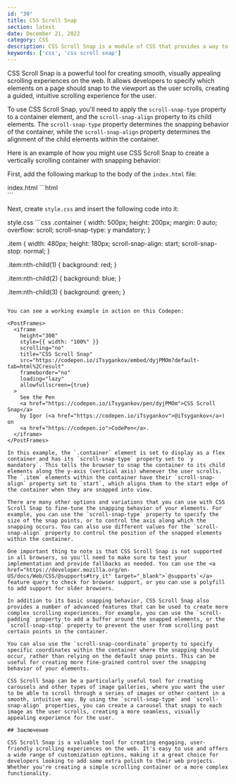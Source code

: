 ```yaml
---
id: "30"
title: CSS Scroll Snap
section: latest
date: December 21, 2022
category: CSS
description: CSS Scroll Snap is a module of CSS that provides a way to control scrolling behavior on websites and web applications. It allows developers to specify which elements should snap to the viewport as the user scrolls, creating a smooth, visually appealing experience. Use CSS Scroll Snap to create carousels, image galleries, and other types of content that benefit from a guided scrolling experience.
keywords: ['css', 'css scroll snap']
---
```


CSS Scroll Snap is a powerful tool for creating smooth, visually appealing scrolling experiences on the web. It allows developers to specify which elements on a page should snap to the viewport as the user scrolls, creating a guided, intuitive scrolling experience for the user.

To use CSS Scroll Snap, you'll need to apply the `scroll-snap-type` property to a container element, and the `scroll-snap-align` property to its child elements. The `scroll-snap-type` property determines the snapping behavior of the container, while the `scroll-snap-align` property determines the alignment of the child elements within the container.

Here is an example of how you might use CSS Scroll Snap to create a vertically scrolling container with snapping behavior:

First, add the following markup to the body of the `index.html` file: 

<PostCodeHeader>
index.html
</PostCodeHeader>
```html
<div class="container">
  <div class="item"></div>
  <div class="item"></div>
  <div class="item"></div>
</div>
```

Next, create `style.css` and insert the following code into it:

<PostCodeHeader>
style.css
</PostCodeHeader>
```css
.container {
  width: 500px;
  height: 200px;
  margin: 0 auto;
  overflow: scroll;
  scroll-snap-type: y mandatory;
}

.item {
  width: 480px;
  height: 180px;
  scroll-snap-align: start;
  scroll-snap-stop: normal;
}

.item:nth-child(1) {
  background: red;
}

.item:nth-child(2) {
  background: blue;
}

.item:nth-child(3) {
  background: green;
}
```

You can see a working example in action on this Codepen:

<PostFrames>
  <iframe
    height="300"
    style={{ width: "100%" }}
    scrolling="no"
    title="CSS Scroll Snap"
    src="https://codepen.io/iTsygankov/embed/dyjPMOm?default-tab=html%2Cresult"
    frameborder="no"
    loading="lazy"
    allowfullscreen={true}
  >
    See the Pen
    <a href="https://codepen.io/iTsygankov/pen/dyjPMOm">CSS Scroll Snap</a>
    by Igor (<a href="https://codepen.io/iTsygankov">@iTsygankov</a>) on
    <a href="https://codepen.io">CodePen</a>.
  </iframe>
</PostFrames>

In this example, the `.container` element is set to display as a flex container and has its `scroll-snap-type` property set to `y mandatory`. This tells the browser to snap the container to its child elements along the y-axis (vertical axis) whenever the user scrolls. The `.item` elements within the container have their `scroll-snap-align` property set to `start`, which aligns them to the start edge of the container when they are snapped into view.

There are many other options and variations that you can use with CSS Scroll Snap to fine-tune the snapping behavior of your elements. For example, you can use the `scroll-snap-type` property to specify the size of the snap points, or to control the axis along which the snapping occurs. You can also use different values for the `scroll-snap-align` property to control the position of the snapped elements within the container.

One important thing to note is that CSS Scroll Snap is not supported in all browsers, so you'll need to make sure to test your implementation and provide fallbacks as needed. You can use the <a href="https://developer.mozilla.org/en-US/docs/Web/CSS/@supports#try_it" target="_blank">`@supports`</a> feature query to check for browser support, or you can use a polyfill to add support for older browsers.

In addition to its basic snapping behavior, CSS Scroll Snap also provides a number of advanced features that can be used to create more complex scrolling experiences. For example, you can use the `scroll-padding` property to add a buffer around the snapped elements, or the `scroll-snap-stop` property to prevent the user from scrolling past certain points in the container.

You can also use the `scroll-snap-coordinate` property to specify specific coordinates within the container where the snapping should occur, rather than relying on the default snap points. This can be useful for creating more fine-grained control over the snapping behavior of your elements.

CSS Scroll Snap can be a particularly useful tool for creating carousels and other types of image galleries, where you want the user to be able to scroll through a series of images or other content in a smooth, intuitive way. By using the `scroll-snap-type` and `scroll-snap-align` properties, you can create a carousel that snaps to each image as the user scrolls, creating a more seamless, visually appealing experience for the user.

## Заключение

CSS Scroll Snap is a valuable tool for creating engaging, user-friendly scrolling experiences on the web. It's easy to use and offers a wide range of customization options, making it a great choice for developers looking to add some extra polish to their web projects. Whether you're creating a simple scrolling container or a more complex functionality.
